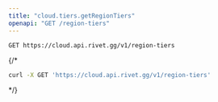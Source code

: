 ```yaml
---
title: "cloud.tiers.getRegionTiers"
openapi: "GET /region-tiers"
---
```


```
GET https://cloud.api.rivet.gg/v1/region-tiers
```


{/*<RequestExample>
```bash curl
curl -X GET 'https://cloud.api.rivet.gg/v1/region-tiers'
```
</RequestExample>*/}
